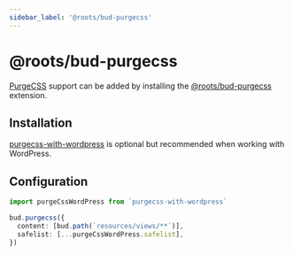 ```yaml
---
sidebar_label: '@roots/bud-purgecss'
---
```



# @roots/bud-purgecss

[PurgeCSS](https://purgecss.com/) support can be added by installing the [@roots/bud-purgecss](/extensions/bud-purgecss) extension.

## Installation

<Install packages="@roots/bud-purgecss" />

[purgecss-with-wordpress](https://purgecss.com/guides/wordpress.html) is optional but recommended when working with WordPress.

<Install packages="@roots/bud-purgecss purgecss-with-wordpress" />

## Configuration

```ts title="bud.config.js"
import purgeCssWordPress from `purgecss-with-wordpress`

bud.purgecss({
  content: [bud.path(`resources/views/**`)],
  safelist: [...purgeCssWordPress.safelist],
})
```
